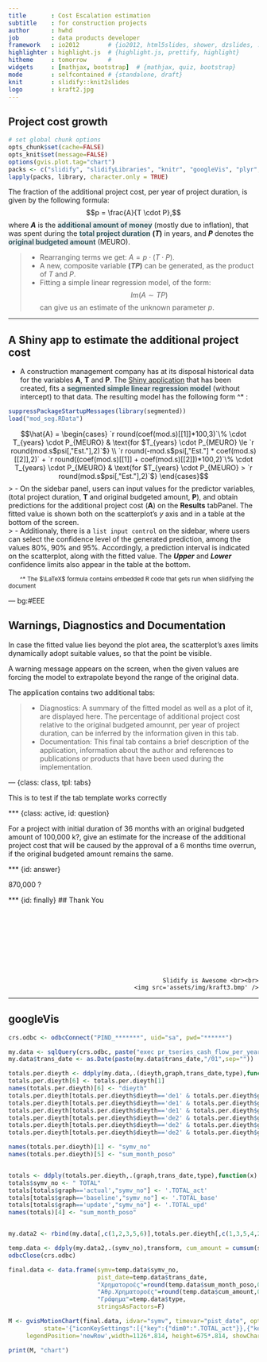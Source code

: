 ```yaml
---
title       : Cost Escalation estimation 
subtitle    : for construction projects
author      : hwhd
job         : data products developer
framework   : io2012        # {io2012, html5slides, shower, dzslides, ...}
highlighter : highlight.js  # {highlight.js, prettify, highlight}
hitheme     : tomorrow      # 
widgets     : [mathjax, bootstrap]  # {mathjax, quiz, bootstrap}
mode        : selfcontained # {standalone, draft}
knit        : slidify::knit2slides
logo        : kraft2.jpg
---
```


## Project  cost growth
<style>
strong {
  font-weight: bold;
}
em {
  font-style: italic;
}
.description {
  color: #345962;
  background:#EEE;
  font-weight:bold;
}
.footnote { 
font-size: smaller; margin-left: 2em; 
}
</style>

```r
# set global chunk options
opts_chunk$set(cache=FALSE)
opts_knit$set(message=FALSE)
options(gvis.plot.tag="chart")
packs <- c("slidify", "slidifyLibraries", "knitr", "googleVis", "plyr", "RODBC")
lapply(packs, library, character.only = TRUE)
```


The fraction of the additional project cost, per year of project duration, is given by the following formula:
  $$p = \frac{A}{T \cdot P},$$ 
where **$A$** is the <span class="description">additional amount of money</span> (mostly due to inflation), that was spent during the <span class="description">total project duration</span> **$(T)$** in years, and **$P$** denotes the <span class="description">original budgeted amount</span> (MEURO). 

> - Rearranging terms we get: $A = p \cdot (T \cdot P).$
> - A new, composite variable **$(TP)$** can be generated, as the product of $T$ and $P$.
> - Fitting a simple linear regression model, of the form:
$$lm(A \sim TP)$$
can give us an estimate of the unknown parameter $p$.

--- 

## A Shiny app to estimate the additional project cost

- A construction management company has at its disposal historical data for the variables **A**, **T** and **P**. The [Shiny application](http://hwhd.shinyapps.io/pr_cost_esc) that has been created, fits a <span class="description">segmented simple linear regression model</span> (without intercept) to that data. The resulting model has the following form ^* :

```r
suppressPackageStartupMessages(library(segmented))
load("mod_seg.RData")

```
$$\hat{A} = \begin{cases}
  `r round(coef(mod.s)[[1]]*100,3)`\% \cdot T_{years} \cdot P_{MEURO} & \text{for $T_{years} \cdot P_{MEURO} \le `r round(mod.s$psi[,"Est."],2)`$} \\
  `r round(-mod.s$psi[,"Est."] * coef(mod.s)[[2]],2)` + `r round((coef(mod.s)[[1]] + coef(mod.s)[[2]])*100,2)`\% \cdot T_{years} \cdot P_{MEURO} & \text{for $T_{years} \cdot P_{MEURO} > `r round(mod.s$psi[,"Est."],2)`$}
\end{cases}$$
> - On the sidebar panel, users can input values for the predictor variables, (total project duration, **T** and original budgeted amount, **P**), and obtain predictions for the additional project cost (**A**) on the **Results** tabPanel. The fitted value is shown both on the scatterplot's $y$ axis and in a table at the bottom of the screen.  
> - Additionaly, there is a <code>list input control</code> on the sidebar, where users can select the confidence level of the generated prediction, among the values 80%, 90% and 95%. Accordingly, a prediction interval is indicated on the scatterplot, along with the fitted value. The <strong><em>Upper</em></strong> and <strong><em>Lower</em></strong> confidence limits also appear in the table at the bottom. 

<span class="footnote">^* The $\LaTeX$ formula contains embedded R code that gets run when slidifying the document</span>


--- bg:#EEE

## Warnings, Diagnostics and Documentation

In case the fitted value lies beyond the plot area, the scatterplot's axes limits dynamically adopt suitable values, so that the point be visible.   

<div class="alert alert-info">
<p>A warning message appears on the screen, when the given values are forcing the model to extrapolate beyond the range of the original data.</p>
</div>

The application contains two additional tabs:

> - Diagnostics: A summary of the fitted model as well as a plot of it, are displayed here. The percentage of additional project cost relative to the original budgeted amounnt, per year of project duration, can be inferred by the information given in this tab.
> - Documentation: This final tab contains a brief description of the application, information about the author and references to publications or products that have been used during the implementation.  


--- {class: class, tpl: tabs}

This is to test if the tab template works correctly

*** {class: active, id: question}

For a project with initial duration of 36 months with an original budgeted amount of 100,000 k?, give an estimate for the increase of the additional project cost that will be caused by the approval of a 6 months time overrun, if the original budgeted amount remains the same.


*** {id: answer}

870,000 ?

*** {id: finally}
## Thank You

<br><br><br><br><br><br><br> 
<div style='text-align: right;'>
    Slidify is Awesome <br><br>
    <img src='assets/img/kraft3.bmp' />
</div>


--- 

## googleVis

```r


crs.odbc <- odbcConnect("PIND_*******", uid="sa", pwd="******")

my.data <- sqlQuery(crs.odbc, paste("exec pr_tseries_cash_flow_per_year @dataYear = 2014",sep=""),stringsAsFactors =F)
my.data$trans_date <- as.Date(paste(my.data$trans_date,"/01",sep=""))

totals.per.dieyth <- ddply(my.data,.(dieyth,graph,trans_date,type),function(x) sum(x$sum_month_poso))
totals.per.dieyth[6] <- totals.per.dieyth[1]
names(totals.per.dieyth)[6] <- "dieyth"
totals.per.dieyth[totals.per.dieyth$dieyth=='de1' & totals.per.dieyth$graph=='actual',1] <- '.Δ.Ε.1_act'
totals.per.dieyth[totals.per.dieyth$dieyth=='de1' & totals.per.dieyth$graph=='baseline',1] <- '.Δ.Ε.1_base'
totals.per.dieyth[totals.per.dieyth$dieyth=='de1' & totals.per.dieyth$graph=='update',1] <- '.Δ.Ε.1_upd'
totals.per.dieyth[totals.per.dieyth$dieyth=='de2' & totals.per.dieyth$graph=='actual',1] <- '.Δ.Ε.2_act'
totals.per.dieyth[totals.per.dieyth$dieyth=='de2' & totals.per.dieyth$graph=='baseline',1] <- '.Δ.Ε.2_base'
totals.per.dieyth[totals.per.dieyth$dieyth=='de2' & totals.per.dieyth$graph=='update',1] <- '.Δ.Ε.2_upd'

names(totals.per.dieyth)[1] <- "symv_no"
names(totals.per.dieyth)[5] <- "sum_month_poso"


totals <- ddply(totals.per.dieyth,.(graph,trans_date,type),function(x) sum(x$sum_month_poso))
totals$symv_no <- " TOTAL"
totals[totals$graph=='actual',"symv_no"] <- '.TOTAL_act'
totals[totals$graph=='baseline',"symv_no"] <- '.TOTAL_base'
totals[totals$graph=='update',"symv_no"] <- '.TOTAL_upd'
names(totals)[4] <- "sum_month_poso"


my.data2 <- rbind(my.data[,c(1,2,3,5,6)],totals.per.dieyth[,c(1,3,5,4,2)],totals[,c(5,2,4,3,1)])

temp.data <- ddply(my.data2,.(symv_no),transform, cum_amount = cumsum(sum_month_poso))
odbcClose(crs.odbc)

final.data <- data.frame(symv=temp.data$symv_no,
                         pist_date=temp.data$trans_date,
                         "Χρηματοροές"=round(temp.data$sum_month_poso,0),
                         "Αθρ.Χρηματοροές"=round(temp.data$cum_amount,0),
                         "Γράφημα"=temp.data$type,
                         stringsAsFactors=F)

M <- gvisMotionChart(final.data, idvar="symv", timevar="pist_date", options=list(displayAnnotations=F,
          state='{"iconKeySettings":[{"key":{"dim0":".TOTAL_act"}},{"key":{"dim0":".TOTAL_base"}},{"key":{"dim0":".TOTAL_upd"}}],"iconType":"LINE","colorOption":"4","nonSelectedAlpha":0};',
     legendPosition='newRow',width=1126*.814, height=675*.814, showChartButtons=T))

print(M, "chart")
```

